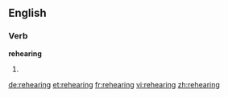 ==English==

===Verb===
'''rehearing'''

# {{present participle of|[[rehear]]}}

[[de:rehearing]]
[[et:rehearing]]
[[fr:rehearing]]
[[vi:rehearing]]
[[zh:rehearing]]